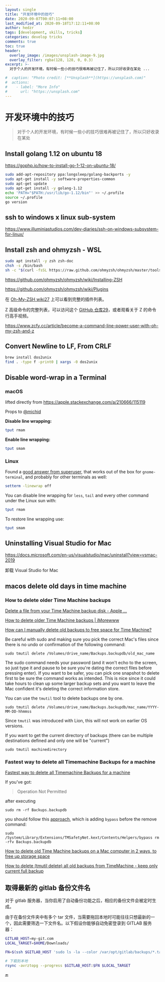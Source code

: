 ```yaml
---
layout: single
title: "开发环境中的技巧"
date: 2020-09-07T00:07:11+08:00
last_modified_at: 2020-09-18T17:12:11+08:00
author: hedzr
tags: [development, skills, tricks]
categories: develop tricks
comments: true
toc: true
header:
  overlay_image: /images/unsplash-image-9.jpg
  overlay_filter: rgba(128, 128, 0, 0.3)
excerpt: >-
  对于个人的开发环境，有时候一些小的技巧很难再被记住了，所以只好收录在某处 ...

#  caption: "Photo credit: [**Unsplash**](https://unsplash.com)"
#  actions:
#    - label: "More Info"
#      url: "https://unsplash.com"
---
```


# 开发环境中的技巧

> 对于个人的开发环境，有时候一些小的技巧很难再被记住了，所以只好收录在某处

## Install golang 1.12 on ubuntu 18

https://gophp.io/how-to-install-go-1-12-on-ubuntu-18/

```bash
sudo add-apt-repository ppa:longsleep/golang-backports -y
sudo apt-get install -y software-properties-common
sudo apt-get update
sudo apt-get install -y golang-1.12
echo 'PATH="$PATH:/usr/lib/go-1.12/bin"' >> ~/.profile
source ~/.profile
go version
```

## ssh to windows x linux sub-system

https://www.illuminiastudios.com/dev-diaries/ssh-on-windows-subsystem-for-linux/

## Install zsh and ohmyzsh - WSL

```bash
sudo apt install -y zsh zsh-doc
chsh -s /bin/bash
sh -c "$(curl -fsSL https://raw.github.com/ohmyzsh/ohmyzsh/master/tools/install.sh)"
```

https://github.com/ohmyzsh/ohmyzsh/wiki/Installing-ZSH

https://github.com/ohmyzsh/ohmyzsh/wiki/Plugins

在 [Oh-My-ZSH wiki](https://github.com/robbyrussell/oh-my-zsh/wiki/Plugins)[27](https://www.zcfy.cc/article/become-a-command-line-power-user-with-oh-my-zsh-and-z#27) 上可以看到完整的插件列表。

Z 高级命令的完整列表，可以访问这个 [GitHub 仓库](https://github.com/rupa/z)[29](https://www.zcfy.cc/article/become-a-command-line-power-user-with-oh-my-zsh-and-z#29)，或者观看关于 Z 的命令行高手视频。

https://www.zcfy.cc/article/become-a-command-line-power-user-with-oh-my-zsh-and-z

## Convert Newline to LF, From CRLF

```bash
brew install dos2unix
find . -type f -print0 | xargs -0 dos2unix
```

## Disable word-wrap in a Terminal

### macOS

lifted directly from https://apple.stackexchange.com/a/210666/115119

Props to [@michid](https://apple.stackexchange.com/users/13158/michid)

**Disable line wrapping:**

```bash
tput rmam
```

**Enable line wrapping:**

```bash
tput smam
```

### Linux

Found a [good answer from superuser](https://superuser.com/a/600694/134634), that works out of the box for `gnome-terminal`, and probably for other terminals as well:

```bash
setterm -linewrap off
```

You can disable line wrapping for `less`, `tail` and every other command under the Linux sun with:

```bash
tput rmam
```

To restore line wrapping use:

```bash
tput smam
```

## Uninstalling Visual Studio for Mac

https://docs.microsoft.com/en-us/visualstudio/mac/uninstall?view=vsmac-2019

卸载 Visual Studio for Mac

## macos delete old days in time machine

### How to delete older Time Machine backups

[Delete a file from your Time Machine backup disk - Apple ...](https://support.apple.com/guide/mac-help/delete-a-file-time-machine-backup-disk-mh26863/mac)

[How to delete older Time Machine backups | iMorewww](https://www.imore.com/how-delete-older-time-machine-backups)

[How can I manually delete old backups to free space for Time Machine?](https://apple.stackexchange.com/questions/39287/how-can-i-manually-delete-old-backups-to-free-space-for-time-machine)

Be careful with sudo and making sure you pick the correct Mac's files since there is no undo or confirmation of the following command:

```
sudo tmutil delete /Volumes/drive_name/Backups.backupdb/old_mac_name
```

The sudo command needs your password (and it won't echo to the screen, so just type it and pause to be sure you're dating the correct files before pressing enter). If you want to be safer, you can pick one snapshot to delete first to be sure the command works as intended. This is nice since it could take hours to clean up some larger backup sets and you want to leave the Mac confident it's deleting the correct information store.

You can use the `tmutil` tool to delete backups one by one.

```
sudo tmutil delete /Volumes/drive_name/Backups.backupdb/mac_name/YYYY-MM-DD-hhmmss
```

Since `tmutil` was introduced with Lion, this will not work on earlier OS versions.

If you want to get the current directory of backups (there can be multiple destinations defined and only one will be "current")

```
sudo tmutil machinedirectory
```

### Fastest way to delete all Timemachine Backups for a machine

[Fastest way to delete all Timemachine Backups for a machine](https://apple.stackexchange.com/questions/33314/fastest-way-to-delete-all-timemachine-backups-for-a-machine)

If you've got:

> Operation Not Permitted

after executing

```
sudo rm -rf Backups.backupdb
```

you should follow this [approach](https://superuser.com/questions/162690/how-can-i-delete-time-machine-files-using-the-commandline/387464#387464), which is adding `bypass` before the remove command:

```
sudo /System/Library/Extensions/TMSafetyNet.kext/Contents/Helpers/bypass rm -rfv Backups.backupdb
```

[How to delete old Time Machine backups on a Mac computer in 2 ways, to free up storage space](https://www.businessinsider.com/how-to-delete-backups-on-mac)

[How to delete (tmutil delete) all old backups from TimeMachine - keep only current full backup](https://apple.stackexchange.com/questions/281614/how-to-delete-tmutil-delete-all-old-backups-from-timemachine-keep-only-curre)

## 取得最新的 gitlab 备份文件名

对于 gitlab 服务器，当你启用了自动备份功能之后，相应的备份文件会被定时生成。

由于在备份文件夹中有多个 tar 文件，当需要拖回本地时可能往往只想最新的一个，因此需要筛选一下文件名。以下假设你能够自动免密登录到 GITLAB 服务器：

```bash
GITLAB_HOST=my-git.com
LOCAL_TARGET=$HOME/Downloads/

FN=$(ssh $GITLAB_HOST 'sudo ls -la --color /var/opt/gitlab/backups/*.tar|tail -1|awk "{print \$NF}"')

# 下载到本地
rsync -avrztopg --progress $GITLAB_HOST:$FN $LOCAL_TARGET
```

🔚
